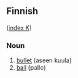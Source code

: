 ==Finnish==
([[Wiktionary:Finnish_index_k|index K]])

===Noun===

# [[bullet]] (aseen kuula)
# [[ball]] (pallo)